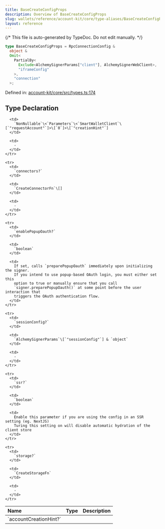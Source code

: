 ```yaml
---
title: BaseCreateConfigProps
description: Overview of BaseCreateConfigProps
slug: wallets/reference/account-kit/core/type-aliases/BaseCreateConfigProps
layout: reference
---
```


{/* This file is auto-generated by TypeDoc. Do not edit manually. */}

```ts
type BaseCreateConfigProps = RpcConnectionConfig &
  object &
  Omit<
    PartialBy<
      Exclude<AlchemySignerParams["client"], AlchemySignerWebClient>,
      "iframeConfig"
    >,
    "connection"
  >;
```

Defined in: [account-kit/core/src/types.ts:174](https://github.com/alchemyplatform/aa-sdk/blob/ad165355d980f9a16dd388088895bfc851df8656/account-kit/core/src/types.ts#L174)

## Type Declaration

<table>
  <thead>
    <tr>
      <th align="left">Name</th>
      <th align="left">Type</th>
      <th align="left">Description</th>
    </tr>
  </thead>

  <tbody>
    <tr>
      <td>
        `accountCreationHint?`
      </td>

      <td>
        `NonNullable`\<`Parameters`\<`SmartWalletClient`\[`"requestAccount"`]>\[`0`]>\[`"creationHint"`]
      </td>

      <td>
        ‐
      </td>
    </tr>

    <tr>
      <td>
        `connectors?`
      </td>

      <td>
        `CreateConnectorFn`\[]
      </td>

      <td>
        ‐
      </td>
    </tr>

    <tr>
      <td>
        `enablePopupOauth?`
      </td>

      <td>
        `boolean`
      </td>

      <td>
        If set, calls `preparePopupOauth` immediately upon initializing the signer.
        If you intend to use popup-based OAuth login, you must either set this
        option to true or manually ensure that you call
        `signer.preparePopupOauth()` at some point before the user interaction that
        triggers the OAuth authentication flow.
      </td>
    </tr>

    <tr>
      <td>
        `sessionConfig?`
      </td>

      <td>
        `AlchemySignerParams`\[`"sessionConfig"`] & `object`
      </td>

      <td>
        ‐
      </td>
    </tr>

    <tr>
      <td>
        `ssr?`
      </td>

      <td>
        `boolean`
      </td>

      <td>
        Enable this parameter if you are using the config in an SSR setting (eg. NextJS)
        Turing this setting on will disable automatic hydration of the client store
      </td>
    </tr>

    <tr>
      <td>
        `storage?`
      </td>

      <td>
        `CreateStorageFn`
      </td>

      <td>
        ‐
      </td>
    </tr>

  </tbody>
</table>
